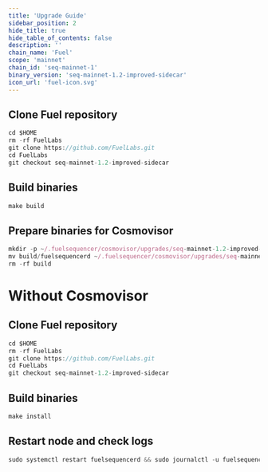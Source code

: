 ```yaml
---
title: 'Upgrade Guide'
sidebar_position: 2
hide_title: true
hide_table_of_contents: false
description: ''
chain_name: 'Fuel'
scope: 'mainnet'
chain_id: 'seq-mainnet-1'
binary_version: 'seq-mainnet-1.2-improved-sidecar'
icon_url: 'fuel-icon.svg'
---
```



<PageTitle
  iconUrl="img/fuel-icon.svg"
  title="Fuel Upgrade Guide"
  chainId="seq-mainnet-1"
  version="seq-mainnet-1.2-improved-sidecar"
/>

## Clone Fuel repository

```js
cd $HOME
rm -rf FuelLabs
git clone https://github.com/FuelLabs.git
cd FuelLabs
git checkout seq-mainnet-1.2-improved-sidecar
```

## Build binaries

```js
make build
```

## Prepare binaries for Cosmovisor

```js
mkdir -p ~/.fuelsequencer/cosmovisor/upgrades/seq-mainnet-1.2-improved-sidecar/bin
mv build/fuelsequencerd ~/.fuelsequencer/cosmovisor/upgrades/seq-mainnet-1.2-improved-sidecar/bin/
rm -rf build
```

# Without Cosmovisor

## Clone Fuel repository

```js
cd $HOME
rm -rf FuelLabs
git clone https://github.com/FuelLabs.git
cd FuelLabs
git checkout seq-mainnet-1.2-improved-sidecar
```

## Build binaries

```js
make install
```

## Restart node and check logs

```js
sudo systemctl restart fuelsequencerd && sudo journalctl -u fuelsequencerd -f --no-hostname -o cat
```
